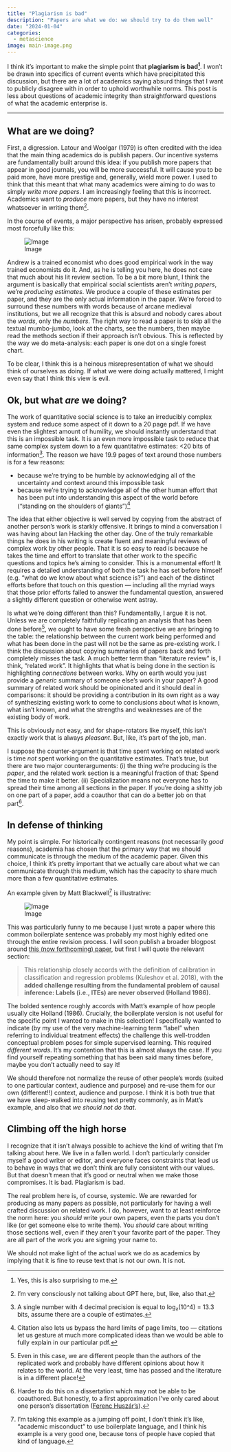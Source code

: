 ```yaml
---
title: "Plagiarism is bad"
description: "Papers are what we do: we should try to do them well"
date: "2024-01-04"
categories:
  - metascience
image: main-image.png
---
```


I think it’s important to make the simple point that **plagiarism is bad^[Yes, this is also surprising to me.]**. I won’t be drawn into specifics of current events which have precipitated this discussion, but there are a lot of academics saying absurd things that I want to publicly disagree with in order to uphold worthwhile norms. This post is less about questions of academic integrity than straightforward questions of what the academic enterprise is.

---

## What are we doing?

First, a digression. Latour and Woolgar (1979) is often credited with the idea that the main thing academics do is publish papers. Our incentive systems are fundamentally built around this idea: if you publish more papers that appear in good journals, you will be more successful. It will cause you to be paid more, have more prestige and, generally, wield more power. I used to think that this meant that what many academics were aiming to do was to simply *write more papers*. I am increasingly feeling that this is incorrect. Academics want to *produce* more papers, but they have no interest whatsoever in writing them^[I’m very consciously not talking about GPT here, but, like, also that.].

In the course of events, a major perspective has arisen, probably expressed most forcefully like this: 

![Image](image_1.png)

Andrew is a trained economist who does good empirical work in the way trained economists do it. And, as he is telling you here, he does not care that much about his lit review section. To be a bit more blunt, I think the argument is basically that empirical social scientists aren’t *writing papers*, we’re *producing estimates*. We produce a couple of these estimates per paper, and they are the only actual information in the paper. We’re forced to surround these numbers with words because of arcane medieval institutions, but we all recognize that this is absurd and nobody cares about the *words*, only the *numbers*. The right way to read a paper is to skip all the textual mumbo-jumbo, look at the charts, see the numbers, then maybe read the methods section if their approach isn’t obvious. This is reflected by the way we do meta-analysis: each paper is one dot on a single forest chart.

To be clear, I think this is a heinous misrepresentation of what we should think of ourselves as doing. If what we were doing actually mattered, I might even say that I think this view is evil.

## Ok, but what *are* we doing?

The work of quantitative social science is to take an irreducibly complex system and reduce some aspect of it down to a 20 page pdf. If we have even the slightest amount of humility, we should instantly understand that this is an impossible task. It is an even more impossible task to reduce that same complex system down to a few quantitative estimates: <20 bits of information^[A single number with 4 decimal precision is equal to log₂(10^4) = 13.3 bits, assume there are a couple of estimates.]. The reason we have 19.9 pages of text around those numbers is for a few reasons: 

- because we’re trying to be humble by acknowledging all of the uncertainty and context around this impossible task
- because we’re trying to acknowledge all of the other human effort that has been put into understanding this aspect of the world before (“standing on the shoulders of giants”)^[Citation also lets us bypass the hard limits of page limits, too — citations let us gesture at much more complicated ideas than we would be able to fully explain in our particular pdf.]

The idea that either objective is well served by copying from the abstract of another person’s work is starkly offensive. It brings to mind a conversation I was having about Ian Hacking the other day. One of the truly remarkable things he does in his writing is create fluent and meaningful reviews of complex work by other people. That it is so easy to read is because he takes the time and effort to translate that other work to the specific questions and topics he’s aiming to consider. This is a monumental effort! It requires a detailed understanding of both the task he has set before himself (e.g. “what do we know about what science is?”) and each of the distinct efforts before that touch on this question — including all the myriad ways that those prior efforts failed to answer the fundamental question, answered a slightly different question or otherwise went astray.

Is what we’re doing different than this? Fundamentally, I argue it is not. Unless we are completely faithfully replicating an analysis that has been done before^[Even in this case, we are different people than the authors of the replicated work and probably have different opinions about how it relates to the world. At the very least, time has passed and the literature is in a different place!], we ought to have some fresh perspective we are bringing to the table: the relationship between the current work being performed and what has been done in the past will not be the same as pre-existing work. I think the discussion about copying summaries of papers back and forth completely misses the task. A much better term than “literature review” is, I think, “related work”. It highlights that what is being done in the section is highlighting *connections* between works. Why on earth would you just provide a *generic* summary of someone else’s work in your paper? A good summary of related work should be opinionated and it should deal in comparisons: it should be providing a contribution in its own right as a way of synthesizing existing work to come to conclusions about what is known, what isn’t known, and what the strengths and weaknesses are of the existing body of work.

This is obviously not easy, and for shape-rotators like myself, this isn’t exactly work that is always *pleasant*. But, like, it’s part of the job, man.

I suppose the counter-argument is that time spent working on related work is time *not* spent working on the quantitative estimates. That’s true, but there are two major counterarguments: (i) the thing we’re producing is the *paper*, and the related work section is a meaningful fraction of that: Spend the time to make it better. (ii) Specialization means not everyone has to spread their time among all sections in the paper. If you’re doing a shitty job on one part of a paper, add a coauthor that can do a better job on that part^[Harder to do this on a dissertation which may not be able to be coauthored. But honestly, to a first approximation I’ve only cared about one person’s dissertation ([Ferenc Huszár’s](https://github.com/fhuszar/thesis/blob/master/submitted/thesis.pdf)).].

## In defense of thinking

My point is simple. For historically contingent reasons (not necessarily *good* reasons), academia has chosen that the primary way that we should communicate is through the medium of the academic paper. Given this choice, I think it’s pretty important that we actually care about what we can communicate through this medium, which has the capacity to share much more than a few quantitative estimates.

An example given by Matt Blackwell^[I’m taking this example as a jumping off point, I don’t think it’s like, “academic misconduct” to use boilerplate language, and I think his example is a very good one, because tons of people have copied that kind of language.] is illustrative: 

![Image](image_2.png)

This was particularly funny to me because I just wrote a paper where this common boilerplate sentence was probably my most highly edited one through the entire revision process. I will soon publish a broader blogpost around [this (now forthcoming) paper](https://papers.ssrn.com/sol3/papers.cfm?abstract_id=3875850), but first I will quote the relevant section:

> This relationship closely accords with the definition of calibration in classiﬁcation and regression problems (Kuleshov et al. 2018), with **the added challenge resulting from the fundamental problem of causal inference: Labels (i.e., ITEs) are never observed (Holland 1986).**

The bolded sentence roughly accords with Matt’s example of how people usually cite Holland (1986). Crucially, the boilerplate version is not useful for the specific point I wanted to make in this selection! I specifically wanted to indicate (by my use of the very machine-learning term “label” when referring to individual treatment effects) the challenge this well-trodden conceptual problem poses for simple supervised learning. This required *different words*. It’s my contention that this is almost always the case. If you find yourself repeating something that has been said many times before, maybe you don’t actually need to say it!

We should therefore not normalize the reuse of other people’s words (suited to one particular context, audience and purpose) and re-use them for our own (different!!) context, audience and purpose. I think it is both true that we have sleep-walked into reusing text pretty commonly, as in Matt’s example, and also that *we should not do that*.

## Climbing off the high horse

I recognize that it isn’t always possible to achieve the kind of writing that I’m talking about here. We live in a fallen world. I don’t particularly consider myself a good writer or editor, and everyone faces constraints that lead us to behave in ways that we don’t think are fully consistent with our values. But that doesn’t mean that it’s good or neutral when we make those compromises. It is bad. Plagiarism is bad.

The real problem here is, of course, systemic. We are rewarded for producing as many papers as possible, not particularly for having a well crafted discussion on related work. I do, however, want to at least reinforce the norm here: you *should* write your own papers, even the parts you don’t like (or get someone else to write them). You *should* care about writing those sections well, even if they aren’t your favorite part of the paper. They are all part of the work you are signing your name to.

We should not make light of the actual work we do as academics by implying that it is fine to reuse text that is not our own. It is not.
